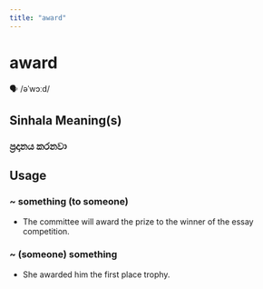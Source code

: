 ```yaml
---
title: "award"
---
```


# award

🗣️ /əˈwɔːd/

## Sinhala Meaning(s)

### ප්‍රදානය කරනවා

## Usage

### ~ something (to someone)

- The committee will award the prize to the winner of the essay competition.


### ~ (someone) something

- She awarded him the first place trophy. 

